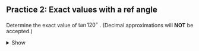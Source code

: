 ## Practice 2: Exact values with a ref angle

Determine the exact value of $\tan 120^\circ$ . (Decimal approximations will **NOT** be accepted.)

<details>
<summary>Show</summary>
:::{layout="[5,2]"}
$120^\circ$ is in Quadrant II. <br/>
- $\tan(120^\circ) < 0$ <br/>
- $ref(120^\circ)=180^\circ-120^\circ= 60^\circ$
$$\tan 120^\circ=-\tan(60^\circ)=-\sqrt{3}$$

![](../lib/pic/p2.svg)
:::
</details>
